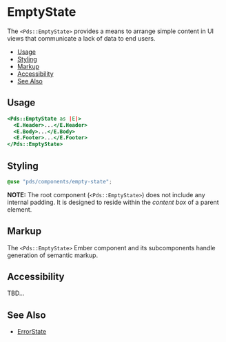 
# EmptyState
The `<Pds::EmptyState>` provides a means to arrange simple content in UI views
that communicate a lack of data to end users.

- [Usage](#usage)
- [Styling](#styling)
- [Markup](#markup)
- [Accessibility](#accessibility)
- [See Also](#see-also)


## Usage

```handlebars
<Pds::EmptyState as |E|>
  <E.Header>...</E.Header>
  <E.Body>...</E.Body>
  <E.Footer>...</E.Footer>
</Pds::EmptyState>
```
<ArgsTable of="PdsEmptyState" />


## Styling
```scss
@use "pds/components/empty-state";
```

**NOTE:** The root component (`<Pds::EmptyState>`) does not include any
internal padding.  It is designed to reside within the _content box_ of a parent
element.


## Markup
The `<Pds::EmptyState>` Ember component and its subcomponents handle generation
of semantic markup.


## Accessibility
TBD...


## See Also
- [ErrorState](?path=/docs/components-errorstate--index)
